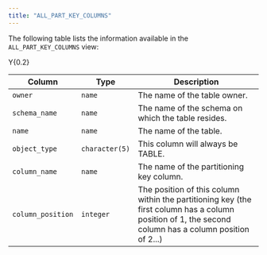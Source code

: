```yaml
---
title: "ALL_PART_KEY_COLUMNS"
---
```


The following table lists the information available in the `ALL_PART_KEY_COLUMNS` view:

<div class="tabularcolumns">

Y{0.2}

</div>

| Column            | Type           | Description                                                                                                                                            |
| ----------------- | -------------- | ------------------------------------------------------------------------------------------------------------------------------------------------------ |
| `owner`           | `name`         | The name of the table owner.                                                                                                                           |
| `schema_name`     | `name`         | The name of the schema on which the table resides.                                                                                                     |
| `name`            | `name`         | The name of the table.                                                                                                                                 |
| `object_type`     | `character(5)` | This column will always be TABLE.                                                                                                                      |
| `column_name`     | `name`         | The name of the partitioning key column.                                                                                                               |
| `column_position` | `integer`      | The position of this column within the partitioning key (the first column has a column position of 1, the second column has a column position of 2...) |
